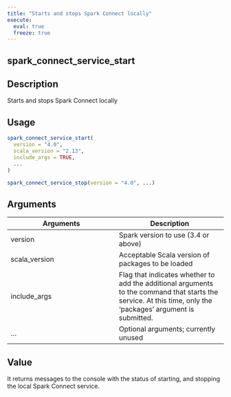 ```yaml
---
title: "Starts and stops Spark Connect locally"
execute:
  eval: true
  freeze: true
---
```


## spark_connect_service_start

## Description
Starts and stops Spark Connect locally


## Usage
```r
spark_connect_service_start(
  version = "4.0",
  scala_version = "2.13",
  include_args = TRUE,
  ...
)

spark_connect_service_stop(version = "4.0", ...)
```

## Arguments
|Arguments|Description|
|---|---|
| version | Spark version to use (3.4 or above) |
| scala_version | Acceptable Scala version of packages to be loaded |
| include_args | Flag that indicates whether to add the additional arguments to the command that starts the service. At this time, only the 'packages' argument is submitted. |
| ... | Optional arguments; currently unused |


## Value
It returns messages to the console with the status of starting, and stopping the local Spark Connect service.






